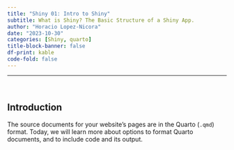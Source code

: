 ```yaml
---
title: "Shiny 01: Intro to Shiny"
subtitle: What is Shiny? The Basic Structure of a Shiny App.
author: "Horacio Lopez-Nicora"
date: "2023-10-30"
categories: [Shiny, quarto]
title-block-banner: false
df-print: kable
code-fold: false
---
```


------------------------------------------------------------------------

<br>

## Introduction

The source documents for your website's pages are in the Quarto (`.qmd`) format. Today, we will learn more about options to format Quarto documents, and to include code and its output.

